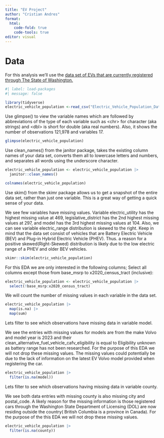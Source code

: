 ```yaml
---
title: "EV Project"
author: "Cristian Andres"
format: 
  html:
    code-fold: true
    code-tools: true
editor: visual
---
```


# Data

For this analysis we'll use the [data set of EVs that are currently registered through The State of Washington.](https://www.kaggle.com/datasets/usamabuttar/electric-vehicle-population-data-washington-us)

```r
#| label: load-packages
#| message: false

library(tidyverse)
electric_vehicle_population <-read_csv("Electric_Vehicle_Population_Data.csv")

```

Use glimpse() to view the variable names which are followed by abbreviations of the type of each variable such as \<chr\> for character (aka strings) and \<dbl\> is short for double (aka real numbers). Also, it shows the number of observations 121,978 and variables 17.

```r

glimpse(electric_vehicle_population)

```

Use clean_names() from the janitor package, takes the existing column names of your data set, converts them all to lowercase letters and numbers, and separates all words using the underscore character.

```r

electric_vehicle_population <- electric_vehicle_population |> 
  janitor::clean_names()

colnames(electric_vehicle_population)

```

Use skim() from the skimr package allows us to get a snapshot of the entire data set, rather than just one variable. This is a great way of getting a quick sense of your data.

We see few variables have missing values. Variable electric_utility has the highest missing value at 469, legislative_district has the 2nd highest missing values at 297, and model has the 3rd highest missing values at 104. Also, we can see variable electric_range distribution is skewed to the right. Keep in mind that the data set consist of vehicles that are Battery Electric Vehicle (BEV) and Plug-in Hybrid Electric Vehicle (PHEV). Thus. a reason for a positive skewed(Right-Skewed) distribution is likely due to the low electric range of a PHEV and older BEV vehicles.

```r

skimr::skim(electric_vehicle_population)

```

For this EDA we are only interested in the following columns; Select all columns except those from base_msrp to x2020_census_tract (inclusive):

```r

electric_vehicle_population <- electric_vehicle_population |> 
  select(!base_msrp:x2020_census_tract)

```

We will count the number of missing values in each variable in the data set.

```r

electric_vehicle_population |> 
  map(is.na) |> 
  map(sum)

```

Lets filter to see which observations have missing data in variable model.

We see the entries with missing values for models are from the make Volvo and model year is 2023 and their clean_alternative_fuel_vehicle_cafv_eligibility is equal to Eligibility unknown as battery range has not been researched. For the purpose of this EDA we will not drop these missing values. The missing values could potentially be due to the lack of information on the latest EV Volvo model provided when registering the car.

```r

electric_vehicle_population |> 
  filter(is.na(model))

```

Lets filter to see which observations having missing data in variable county.

We see both data entries with missing county is also missing city and postal_code. A likely reason for the missing information is those registered cars through the Washington State Department of Licensing (DOL) are now residing outside the country( British Columbia is a province in Canada). For the purpose of the this EDA we will not drop these missing values.

```r

electric_vehicle_population |> 
  filter(is.na(county))

```
